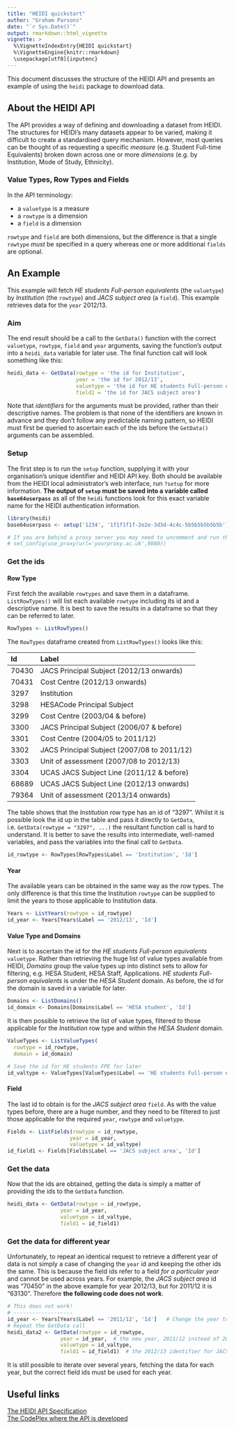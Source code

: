 ```yaml
---
title: "HEIDI quickstart"
author: "Graham Parsons"
date: "`r Sys.Date()`"
output: rmarkdown::html_vignette
vignette: >
  %\VignetteIndexEntry{HEIDI quickstart}
  %\VignetteEngine{knitr::rmarkdown}
  \usepackage[utf8]{inputenc}
---
```


This document discusses the structure of the HEIDI API and presents an example of using the `heidi` package to download data.

## About the HEIDI API
The API provides a way of defining and downloading a dataset from HEIDI. The structures for HEIDI's many datasets appear to be varied, making it difficult to create a standardised query mechanism. However, most queries can be thought of as requesting a specific *measure* (e.g. Student Full-time Equivalents) broken down across one or more *dimensions* (e.g. by Institution, Mode of Study, Ethnicity).

### Value Types, Row Types and Fields
In the API terminology:

  * a `valuetype` is a measure
  * a `rowtype` is a dimension
  * a `field` is a dimension

`rowtype` and `field` are both dimensions, but the difference is that a single `rowtype` *must* be specified in a query whereas one or more additional `fields` are optional.

## An Example
This example will fetch *HE students Full-person equivalents* (the `valuetype`) by *Institution* (the `rowtype`) and *JACS subject area* (a `field`). This example retrieves data for the `year` 2012/13.

### Aim
The end result should be a call to the `GetData()` function with the correct `valuetype`, `rowtype`, `field` and `year` arguments, saving the function's output into a `heidi_data` variable for later use. The final function call will look something like this:
```r
heidi_data <- GetData(rowtype = 'the id for Institution',
                      year = 'the id for 2012/13',
                      valuetype = 'the id for HE students Full-person equivalent',
                      field1 = 'the id for JACS subject area')
```
Note that *identifiers* for the arguments must be provided, rather than their descriptive names. The problem is that none of the identifiers are known in advance and they don't follow any predictable naming pattern, so HEIDI must first be queried to ascertain each of the ids before the `GetData()` arguments can be assembled.

### Setup
The first step is to run the `setup` function, supplying it with your organisation's unique identifier and HEIDI API key. Both should be available from the HEIDI local administrator's web interface, run `?setup` for more information. **The output of `setup` must be saved into a variable called `base64userpass`** as all of the `heidi` functions look for this exact variable name for the HEIDI authentication information.

```r
library(heidi)
base64userpass <- setup('1234', '1f1f1f1f-2e2e-3d3d-4c4c-5b5b5b5b5b5b')  # change to your details

# If you are behind a proxy server you may need to uncomment and run the code below
# set_config(use_proxy(url='yourproxy.ac.uk',8080))

```

### Get the ids
#### Row Type
First fetch the available `rowtypes` and save them in a dataframe. `ListRowTypes()` will list each available `rowtype` including its id and a descriptive name. It is best to save the results in a dataframe so that they can be referred to later.
```r
RowTypes <- ListRowTypes()
```

The `RowTypes` dataframe created from `ListRowTypes()` looks like this:

|Id    |Label                                       |
|:-----|:-------------------------------------------|
|70430 |JACS Principal Subject (2012/13 onwards)    |
|70431 |Cost Centre (2012/13 onwards)               |
|3297  |Institution                                 |
|3298  |HESACode Principal Subject                  |
|3299  |Cost Centre (2003/04 & before)              |
|3300  |JACS Principal Subject (2006/07 & before)   |
|3301  |Cost Centre (2004/05 to 2011/12)            |
|3302  |JACS Principal Subject (2007/08 to 2011/12) |
|3303  |Unit of assessment (2007/08 to 2012/13)     |
|3304  |UCAS JACS Subject Line (2011/12 & before)   |
|68689 |UCAS JACS Subject Line (2012/13 onwards)    |
|79364 |Unit of assessment (2013/14 onwards)        |

The table shows that the *Institution* row type has an id of "3297". Whilst it is possible look the id up in the table and pass it directly to `GetData`, i.e. `GetData(rowtype = "3297", ...)` the resultant function call is hard to understand. It is better to save the results into intermediate, well-named variables, and pass the variables into the final call to `GetData`.
```r
id_rowtype <- RowTypes[RowTypes$Label == 'Institution', 'Id']
```

#### Year
The available years can be obtained in the same way as the row types. The only difference is that this time the Institution `rowtype` can be supplied to limit the years to those applicable to Institution data.
```r
Years <- ListYears(rowtype = id_rowtype)
id_year <- Years[Years$Label == '2012/13', 'Id']
```

#### Value Type and Domains
Next is to ascertain the id for the *HE students Full-person equivalents* `valuetype`. Rather than retrieving the huge list of value types available from HEIDI, *Domains* group the value types up into distinct sets to allow for filtering, e.g. HESA Student, HESA Staff, Applications. *HE students Full-person equivalents* is under the *HESA Student* domain. As before, the id for the domain is saved in a variable for later.

```r
Domains <- ListDomains()
id_domain <- Domains[Domains$Label == 'HESA student', 'Id']
```
It is then possible to retrieve the list of value types, filtered to those applicable for the *Institution* row type and within the *HESA Student* domain.
```r
ValueTypes <- ListValueTypes(
  rowtype = id_rowtype,
  domain = id_domain)

# Save the id for HE students FPE for later
id_valtype <- ValueTypes[ValueTypes$Label == 'HE students Full-person equivalent', 'Id']
```

#### Field
The last id to obtain is for the *JACS subject area* `field`. As with the value types before, there are a huge number, and they need to be filtered to just those applicable for the required `year`, `rowtype` and `valuetype`.
```r
Fields <- ListFields(rowtype = id_rowtype,
                    year = id_year,
                    valuetype = id_valtype)
id_field1 <- Fields[Fields$Label == 'JACS subject area', 'Id']
```

### Get the data
Now that the ids are obtained, getting the data is simply a matter of providing the ids to the `GetData` function.

```r
heidi_data <- GetData(rowtype = id_rowtype,
                 year = id_year,
                 valuetype = id_valtype,
                 field1 = id_field1)
```
### Get the data for different year
Unfortunately, to repeat an identical request to retrieve a different year of data is not simply a case of changing the `year` id and keeping the other ids the same. This is because the field ids refer to a field *for a particular year* and cannot be used across years. For example, the *JACS subject area* id was "70450" in the above example for year 2012/13, but for 2011/12 it is "63130". Therefore **the following code does not work**.

```r
# This does not work!
# -------------------
id_year <- Years[Years$Label == '2011/12', 'Id']   # Change the year to 2011/12
# Repeat the GetData call
heidi_data2 <- GetData(rowtype = id_rowtype,
                 year = id_year,  # the new year, 2011/12 instead of 2012/13
                 valuetype = id_valtype,
                 field1 = id_field1)  # the 2012/13 identifier for JACS subject 
```

It is still possible to iterate over several years, fetching the data for each year, but the correct field ids must be used for each year.

## Useful links
[The HEIDI API Specification](http://www.heidi.ac.uk/dox/API_Specification.pdf)  
[The CodePlex where the API is developed](https://hesaheidiapi.codeplex.com/)

